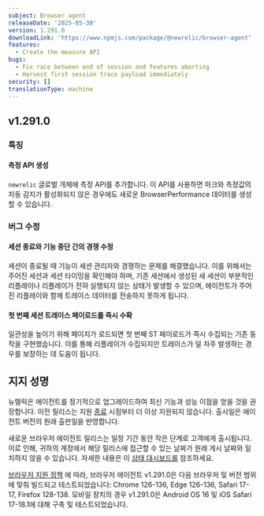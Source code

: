 ```yaml
---
subject: Browser agent
releaseDate: '2025-05-30'
version: 1.291.0
downloadLink: 'https://www.npmjs.com/package/@newrelic/browser-agent'
features:
  - Create the measure API
bugs:
  - Fix race between end of session and features aborting
  - Harvest first session trace payload immediately
security: []
translationType: machine
---
```


## v1.291.0

### 특징

#### 측정 API 생성

`newrelic` 글로벌 개체에 측정 API를 추가합니다. 이 API를 사용하면 마크와 측정값의 자동 감지가 활성화되지 않은 경우에도 새로운 BrowserPerformance 데이터를 생성할 수 있습니다.

### 버그 수정

#### 세션 종료와 기능 중단 간의 경쟁 수정

세션이 종료될 때 기능이 세션 관리자와 경쟁하는 문제를 해결했습니다. 이를 위해서는 주어진 세션과 세션 타이밍을 확인해야 하며, 기존 세션에서 생성된 새 세션이 부분적인 리플레이나 리플레이가 전혀 실행되지 않는 상태가 발생할 수 있으며, 에이전트가 주어진 리플레이와 함께 트레이스 데이터를 전송하지 못하게 됩니다.

#### 첫 번째 세션 트레이스 페이로드를 즉시 수확

일관성을 높이기 위해 페이지가 로드되면 첫 번째 ST 페이로드가 즉시 수집되는 기존 동작을 구현했습니다. 이를 통해 리플레이가 수집되지만 트레이스가 덜 자주 발생하는 경우를 보장하는 데 도움이 됩니다.

## 지지 성명

뉴렐릭은 에이전트를 정기적으로 업그레이드하여 최신 기능과 성능 이점을 얻을 것을 권장합니다. 이전 릴리스는 지원 [종료](https://docs.newrelic.com/docs/browser/browser-monitoring/getting-started/browser-agent-eol-policy/) 시점부터 더 이상 지원되지 않습니다. 출시일은 에이전트 버전의 원래 출판일을 반영합니다.

새로운 브라우저 에이전트 릴리스는 일정 기간 동안 작은 단계로 고객에게 출시됩니다. 이로 인해, 귀하의 계정에서 해당 릴리스에 접근할 수 있는 날짜가 원래 게시 날짜와 일치하지 않을 수 있습니다. 자세한 내용은 이 [상태 대시보드를](https://newrelic.github.io/newrelic-browser-agent-release/) 참조하세요.

[브라우저 지원 정책](https://docs.newrelic.com/docs/browser/new-relic-browser/getting-started/compatibility-requirements-browser-monitoring/#browser-types) 에 따라, 브라우저 에이전트 v1.291.0은 다음 브라우저 및 버전 범위에 맞춰 빌드되고 테스트되었습니다: Chrome 126-136, Edge 126-136, Safari 17-17, Firefox 128-138. 모바일 장치의 경우 v1.291.0은 Android OS 16 및 iOS Safari 17-18.1에 대해 구축 및 테스트되었습니다.